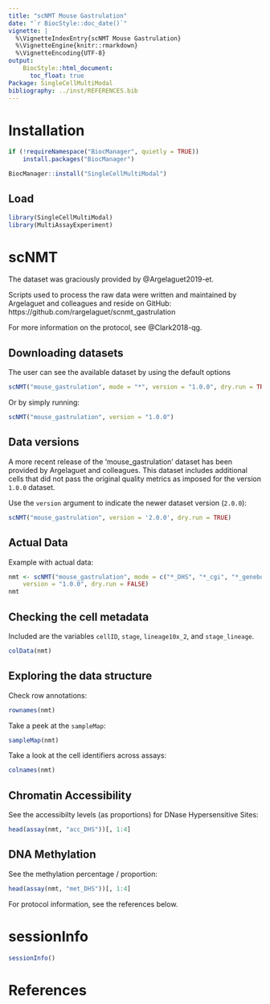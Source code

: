 ```yaml
---
title: "scNMT Mouse Gastrulation"
date: "`r BiocStyle::doc_date()`"
vignette: |
  %\VignetteIndexEntry{scNMT Mouse Gastrulation}
  %\VignetteEngine{knitr::rmarkdown}
  %\VignetteEncoding{UTF-8}
output:
    BiocStyle::html_document:
      toc_float: true
Package: SingleCellMultiModal
bibliography: ../inst/REFERENCES.bib
---
```


# Installation

```r
if (!requireNamespace("BiocManager", quietly = TRUE))
    install.packages("BiocManager")

BiocManager::install("SingleCellMultiModal")
```

## Load

```r
library(SingleCellMultiModal)
library(MultiAssayExperiment)
```

# scNMT

The dataset was graciously provided by @Argelaguet2019-et.

Scripts used to process the raw data were written and maintained by Argelaguet
and colleagues and reside on GitHub:
https://github.com/rargelaguet/scnmt_gastrulation

For more information on the protocol, see @Clark2018-qg.

## Downloading datasets

The user can see the available dataset by using the default options

```r
scNMT("mouse_gastrulation", mode = "*", version = "1.0.0", dry.run = TRUE)
```

Or by simply running:

```r
scNMT("mouse_gastrulation", version = "1.0.0")
```

## Data versions

A more recent release of the 'mouse_gastrulation' dataset has been provided
by Argelaguet and colleagues. This dataset includes additional cells that
did not pass the original quality metrics as imposed for the version `1.0.0`
dataset.

Use the `version` argument to indicate the newer dataset version (`2.0.0`):

```r
scNMT("mouse_gastrulation", version = '2.0.0', dry.run = TRUE)
```

## Actual Data

Example with actual data:

```r
nmt <- scNMT("mouse_gastrulation", mode = c("*_DHS", "*_cgi", "*_genebody"),
    version = "1.0.0", dry.run = FALSE)
nmt
```

## Checking the cell metadata

Included are the variables `cellID`, `stage`, `lineage10x_2`, and
`stage_lineage`.

```r
colData(nmt)
```

## Exploring the data structure

Check row annotations:

```r
rownames(nmt)
```

Take a peek at the `sampleMap`:

```r
sampleMap(nmt)
```

Take a look at the cell identifiers across assays:

```r
colnames(nmt)
```

## Chromatin Accessibility

See the accessibilty levels (as proportions) for DNase Hypersensitive Sites:

```r
head(assay(nmt, "acc_DHS"))[, 1:4]
```

## DNA Methylation

See the methylation percentage / proportion:

```r
head(assay(nmt, "met_DHS"))[, 1:4]
```

For protocol information, see the references below.

# sessionInfo

```r
sessionInfo()
```

# References
